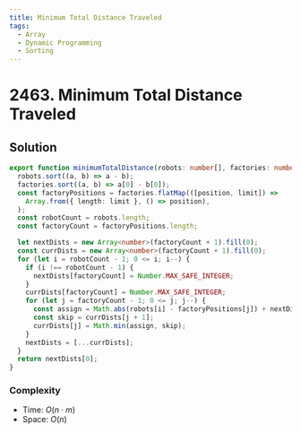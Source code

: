 ```yaml
---
title: Minimum Total Distance Traveled
tags:
  - Array
  - Dynamic Programming
  - Sorting
---
```


# 2463. Minimum Total Distance Traveled

<Badges>
  <LevelBadge level="hard" />
  <TopicBadge name="Array" slug="array" />
  <TopicBadge name="Dynamic Programming" slug="dynamic-programming" />
  <TopicBadge name="Sorting" slug="sorting" />
</Badges>

## Solution

```typescript filename="solution.ts" copy
export function minimumTotalDistance(robots: number[], factories: number[][]): number {
  robots.sort((a, b) => a - b);
  factories.sort((a, b) => a[0] - b[0]);
  const factoryPositions = factories.flatMap(([position, limit]) =>
    Array.from({ length: limit }, () => position),
  );
  const robotCount = robots.length;
  const factoryCount = factoryPositions.length;

  let nextDists = new Array<number>(factoryCount + 1).fill(0);
  const currDists = new Array<number>(factoryCount + 1).fill(0);
  for (let i = robotCount - 1; 0 <= i; i--) {
    if (i !== robotCount - 1) {
      nextDists[factoryCount] = Number.MAX_SAFE_INTEGER;
    }
    currDists[factoryCount] = Number.MAX_SAFE_INTEGER;
    for (let j = factoryCount - 1; 0 <= j; j--) {
      const assign = Math.abs(robots[i] - factoryPositions[j]) + nextDists[j + 1];
      const skip = currDists[j + 1];
      currDists[j] = Math.min(assign, skip);
    }
    nextDists = [...currDists];
  }
  return nextDists[0];
}
```

### Complexity

- Time: $O(n \cdot m)$
- Space: $O(n)$

<ProblemLink
  codingSite="leetcode"
  href="https://leetcode.com/problems/minimum-total-distance-traveled"
  title="Minimum Total Distance Traveled"
/>
